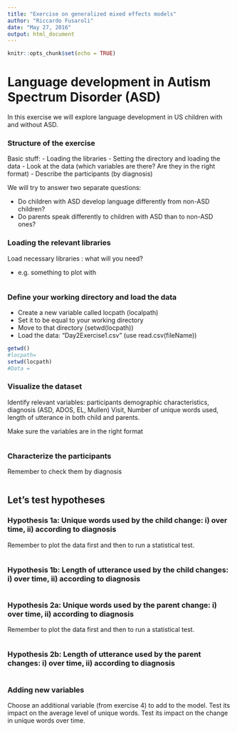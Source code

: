 ```yaml
---
title: "Exercise on generalized mixed effects models"
author: "Riccardo Fusaroli"
date: "May 27, 2016"
output: html_document
---
```


```r
knitr::opts_chunk$set(echo = TRUE)
```

# Language development in Autism Spectrum Disorder (ASD)

In this exercise we will explore language development in US children with and without ASD.

### Structure of the exercise

Basic stuff:
- Loading the libraries
- Setting the directory and loading the data
- Look at the data (which variables are there? Are they in the right format)
- Describe the participants (by diagnosis)

We will try to answer two separate questions:

- Do children with ASD develop language differently from non-ASD children?
- Do parents speak differently to children with ASD than to non-ASD ones?
  
### Loading the relevant libraries

Load necessary libraries : what will you need?

- e.g. something to plot with
```r

```

### Define your working directory and load the data

- Create a new variable called locpath (localpath)
- Set it to be equal to your working directory
- Move to that directory (setwd(locpath))
- Load the data: "Day2Exercise1.csv" (use read.csv(fileName))

```r

getwd()
#locpath=
setwd(locpath)
#Data =

```

### Visualize the dataset 

Identify relevant variables: participants demographic characteristics, diagnosis (ASD, ADOS, EL, Mullen) Visit, Number of unique words used, length of utterance in both child and parents.

Make sure the variables are in the right format

```r

```

### Characterize the participants

Remember to check them by diagnosis

```r

```

## Let's test hypotheses

### Hypothesis 1a: Unique words used by the child change: i) over time, ii) according to diagnosis

Remember to plot the data first and then to run a statistical test.

```r

```

### Hypothesis 1b: Length of utterance used by the child changes: i) over time, ii) according to diagnosis

```r

```

### Hypothesis 2a: Unique words used by the parent change: i) over time, ii) according to diagnosis

Remember to plot the data first and then to run a statistical test.

```r

```

### Hypothesis 2b: Length of utterance used by the parent changes: i) over time, ii) according to diagnosis

```r

```

### Adding new variables

Choose an additional variable (from exercise 4) to add to the model. Test its impact on the average level of unique words. Test its impact on the change in unique words over time.

```r

```

